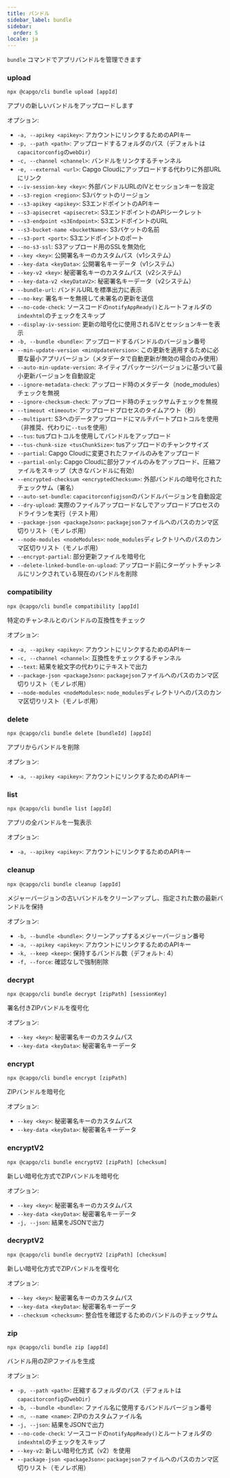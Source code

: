 ```yaml
---
title: バンドル
sidebar_label: bundle
sidebar:
  order: 5
locale: ja
---
```


`bundle` コマンドでアプリバンドルを管理できます

### upload

`npx @capgo/cli bundle upload [appId]`

アプリの新しいバンドルをアップロードします

オプション:

- `-a, --apikey <apikey>`: アカウントにリンクするためのAPIキー
- `-p, --path <path>`: アップロードするフォルダのパス（デフォルトは`capacitorconfig`の`webDir`）
- `-c, --channel <channel>`: バンドルをリンクするチャンネル
- `-e, --external <url>`: Capgo Cloudにアップロードする代わりに外部URLにリンク
- `--iv-session-key <key>`: 外部バンドルURLのIVとセッションキーを設定
- `--s3-region <region>`: S3バケットのリージョン
- `--s3-apikey <apikey>`: S3エンドポイントのAPIキー
- `--s3-apisecret <apisecret>`: S3エンドポイントのAPIシークレット
- `--s3-endpoint <s3Endpoint>`: S3エンドポイントのURL
- `--s3-bucket-name <bucketName>`: S3バケットの名前
- `--s3-port <port>`: S3エンドポイントのポート
- `--no-s3-ssl`: S3アップロード用のSSLを無効化
- `--key <key>`: 公開署名キーのカスタムパス（v1システム）
- `--key-data <keyData>`: 公開署名キーデータ（v1システム）
- `--key-v2 <key>`: 秘密署名キーのカスタムパス（v2システム）
- `--key-data-v2 <keyDataV2>`: 秘密署名キーデータ（v2システム）
- `--bundle-url`: バンドルURLを標準出力に表示
- `--no-key`: 署名キーを無視して未署名の更新を送信
- `--no-code-check`: ソースコードの`notifyAppReady()`とルートフォルダの`indexhtml`のチェックをスキップ
- `--display-iv-session`: 更新の暗号化に使用されるIVとセッションキーを表示
- `-b, --bundle <bundle>`: アップロードするバンドルのバージョン番号
- `--min-update-version <minUpdateVersion>`: この更新を適用するために必要な最小アプリバージョン（メタデータで自動更新が無効の場合のみ使用）
- `--auto-min-update-version`: ネイティブパッケージバージョンに基づいて最小更新バージョンを自動設定
- `--ignore-metadata-check`: アップロード時のメタデータ（node_modules）チェックを無視
- `--ignore-checksum-check`: アップロード時のチェックサムチェックを無視
- `--timeout <timeout>`: アップロードプロセスのタイムアウト（秒）
- `--multipart`: S3へのデータアップロードにマルチパートプロトコルを使用（非推奨、代わりに`--tus`を使用）
- `--tus`: tusプロトコルを使用してバンドルをアップロード
- `--tus-chunk-size <tusChunkSize>`: tusアップロードのチャンクサイズ
- `--partial`: Capgo Cloudに変更されたファイルのみをアップロード
- `--partial-only`: Capgo Cloudに部分ファイルのみをアップロード、圧縮ファイルをスキップ（大きなバンドルに有効）
- `--encrypted-checksum <encryptedChecksum>`: 外部バンドルの暗号化されたチェックサム（署名）
- `--auto-set-bundle`: `capacitorconfigjson`のバンドルバージョンを自動設定
- `--dry-upload`: 実際のファイルアップロードなしでアップロードプロセスのドライランを実行（テスト用）
- `--package-json <packageJson>`: `packagejson`ファイルへのパスのカンマ区切りリスト（モノレポ用）
- `--node-modules <nodeModules>`: `node_modules`ディレクトリへのパスのカンマ区切りリスト（モノレポ用）
- `--encrypt-partial`: 部分更新ファイルを暗号化
- `--delete-linked-bundle-on-upload`: アップロード前にターゲットチャンネルにリンクされている現在のバンドルを削除

### compatibility

`npx @capgo/cli bundle compatibility [appId]`

特定のチャンネルとのバンドルの互換性をチェック

オプション:

- `-a, --apikey <apikey>`: アカウントにリンクするためのAPIキー
- `-c, --channel <channel>`: 互換性をチェックするチャンネル
- `--text`: 結果を絵文字の代わりにテキストで出力
- `--package-json <packageJson>`: `packagejson`ファイルへのパスのカンマ区切りリスト（モノレポ用）
- `--node-modules <nodeModules>`: `node_modules`ディレクトリへのパスのカンマ区切りリスト（モノレポ用）

### delete

`npx @capgo/cli bundle delete [bundleId] [appId]`

アプリからバンドルを削除

オプション:

- `-a, --apikey <apikey>`: アカウントにリンクするためのAPIキー

### list

`npx @capgo/cli bundle list [appId]`

アプリの全バンドルを一覧表示

オプション:

- `-a, --apikey <apikey>`: アカウントにリンクするためのAPIキー

### cleanup

`npx @capgo/cli bundle cleanup [appId]`

メジャーバージョンの古いバンドルをクリーンアップし、指定された数の最新バンドルを保持

オプション:

- `-b, --bundle <bundle>`: クリーンアップするメジャーバージョン番号
- `-a, --apikey <apikey>`: アカウントにリンクするためのAPIキー
- `-k, --keep <keep>`: 保持するバンドル数（デフォルト: 4）
- `-f, --force`: 確認なしで強制削除

### decrypt

`npx @capgo/cli bundle decrypt [zipPath] [sessionKey]`

署名付きZIPバンドルを復号化

オプション:

- `--key <key>`: 秘密署名キーのカスタムパス
- `--key-data <keyData>`: 秘密署名キーデータ

### encrypt

`npx @capgo/cli bundle encrypt [zipPath]`

ZIPバンドルを暗号化

オプション:

- `--key <key>`: 秘密署名キーのカスタムパス
- `--key-data <keyData>`: 秘密署名キーデータ

### encryptV2

`npx @capgo/cli bundle encryptV2 [zipPath] [checksum]`

新しい暗号化方式でZIPバンドルを暗号化

オプション:

- `--key <key>`: 秘密署名キーのカスタムパス
- `--key-data <keyData>`: 秘密署名キーデータ
- `-j, --json`: 結果をJSONで出力

### decryptV2

`npx @capgo/cli bundle decryptV2 [zipPath] [checksum]`

新しい暗号化方式でZIPバンドルを復号化

オプション:

- `--key <key>`: 秘密署名キーのカスタムパス
- `--key-data <keyData>`: 秘密署名キーデータ
- `--checksum <checksum>`: 整合性を確認するためのバンドルのチェックサム

### zip

`npx @capgo/cli bundle zip [appId]`

バンドル用のZIPファイルを生成

オプション:

- `-p, --path <path>`: 圧縮するフォルダのパス（デフォルトは`capacitorconfig`の`webDir`）
- `-b, --bundle <bundle>`: ファイル名に使用するバンドルバージョン番号
- `-n, --name <name>`: ZIPのカスタムファイル名
- `-j, --json`: 結果をJSONで出力
- `--no-code-check`: ソースコードの`notifyAppReady()`とルートフォルダの`indexhtml`のチェックをスキップ
- `--key-v2`: 新しい暗号化方式（v2）を使用
- `--package-json <packageJson>`: `packagejson`ファイルへのパスのカンマ区切りリスト（モノレポ用）
